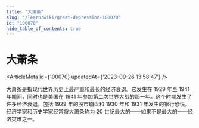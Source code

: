 ```yaml
---
title: "大萧条"
slug: "/learn/wiki/great-depression-100070"
id: "100070"
hide_table_of_contents: true
---
```



# 大萧条

<ArticleMeta id={100070} updatedAt={'2023-09-26 13:58:47'} />
<div className='border-solid border-b border-t-0 my-4 border-[var(--ifm-color-gray-300)]' />

大萧条是指现代世界历史上最严重和最长的经济衰退。它发生在 1929 年至 1941 年期间，同时也是美国在 1941 年参加第二次世界大战的那一年。这个时期发生了许多经济衰退，包括 1929 年的股市崩盘和 1930 年和 1931 年发生的银行恐慌。经济学家和历史学家经常将大萧条称为 20 世纪最大的——如果不是最大的——经济灾难之一。
